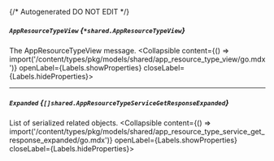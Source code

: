 {/* Autogenerated DO NOT EDIT  */}

##### `AppResourceTypeView` *{`*shared.AppResourceTypeView`}*
The AppResourceTypeView message.
<Collapsible content={() => import('/content/types/pkg/models/shared/app_resource_type_view/go.mdx')} openLabel={Labels.showProperties} closeLabel={Labels.hideProperties}>
</Collapsible>

---
##### `Expanded` *{`[]shared.AppResourceTypeServiceGetResponseExpanded`}*
List of serialized related objects.
<Collapsible content={() => import('/content/types/pkg/models/shared/app_resource_type_service_get_response_expanded/go.mdx')} openLabel={Labels.showProperties} closeLabel={Labels.hideProperties}>
</Collapsible>


